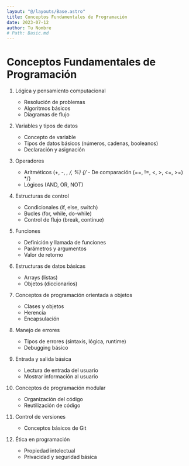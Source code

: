 ```yaml
---
layout: "@/layouts/Base.astro"
title: Conceptos Fundamentales de Programación
date: 2023-07-12
author: Tu Nombre
# Path: Basic.md
---
```


# Conceptos Fundamentales de Programación

1. Lógica y pensamiento computacional
   - Resolución de problemas
   - Algoritmos básicos
   - Diagramas de flujo

2. Variables y tipos de datos
   - Concepto de variable
   - Tipos de datos básicos (números, cadenas, booleanos)
   - Declaración y asignación

3. Operadores
   - Aritméticos (+, -, *, /, %)
   {/* - De comparación (==, !=, <, >, <=, >=) */}
   - Lógicos (AND, OR, NOT)

4. Estructuras de control
   - Condicionales (if, else, switch)
   - Bucles (for, while, do-while)
   - Control de flujo (break, continue)

5. Funciones
   - Definición y llamada de funciones
   - Parámetros y argumentos
   - Valor de retorno

6. Estructuras de datos básicas
   - Arrays (listas)
   - Objetos (diccionarios)

7. Conceptos de programación orientada a objetos
   - Clases y objetos
   - Herencia
   - Encapsulación

8. Manejo de errores
   - Tipos de errores (sintaxis, lógica, runtime)
   - Debugging básico

9. Entrada y salida básica
   - Lectura de entrada del usuario
   - Mostrar información al usuario

10. Conceptos de programación modular
    - Organización del código
    - Reutilización de código

11. Control de versiones
    - Conceptos básicos de Git

12. Ética en programación
    - Propiedad intelectual
    - Privacidad y seguridad básica
